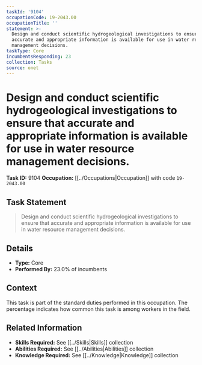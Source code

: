 ```yaml
---
taskId: '9104'
occupationCode: 19-2043.00
occupationTitle: ''
statement: >-
  Design and conduct scientific hydrogeological investigations to ensure that
  accurate and appropriate information is available for use in water resource
  management decisions.
taskType: Core
incumbentsResponding: 23
collection: Tasks
source: onet
---
```

# Design and conduct scientific hydrogeological investigations to ensure that accurate and appropriate information is available for use in water resource management decisions.

**Task ID:** 9104
**Occupation:** [[../Occupations|Occupation]] with code `19-2043.00`

## Task Statement

> Design and conduct scientific hydrogeological investigations to ensure that accurate and appropriate information is available for use in water resource management decisions.

## Details

- **Type:** Core
- **Performed By:** 23.0% of incumbents

## Context

This task is part of the standard duties performed in this occupation. The percentage indicates how common this task is among workers in the field.

## Related Information

- **Skills Required:** See [[../Skills|Skills]] collection
- **Abilities Required:** See [[../Abilities|Abilities]] collection
- **Knowledge Required:** See [[../Knowledge|Knowledge]] collection
